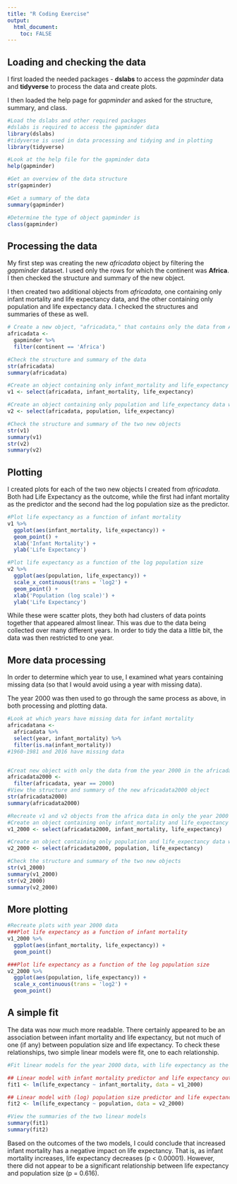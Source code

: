 ```yaml
---
title: "R Coding Exercise"
output: 
  html_document:
    toc: FALSE
---
```



## Loading and checking the data
I first loaded the needed packages - **dslabs** to access the _gapminder_ data and **tidyverse** to process the data and create plots. 

I then loaded the help page for _gapminder_ and asked for the structure, summary, and class. 

```r
#Load the dslabs and other required packages
#dslabs is required to access the gapminder data 
library(dslabs)
#tidyverse is used in data processing and tidying and in plotting 
library(tidyverse)

#Look at the help file for the gapminder data
help(gapminder)

#Get an overview of the data structure
str(gapminder)

#Get a summary of the data
summary(gapminder)

#Determine the type of object gapminder is
class(gapminder)
```

## Processing the data 

My first step was creating the new _africadata_ object by filtering the _gapminder_ dataset. I used only the rows for which the continent was **Africa**. I then checked the structure and summary of the new object. 

I then created two additional objects from _africadata_, one containing only infant mortality and life expectancy data, and the other containing only population and life expectancy data. I checked the structures and summaries of these as well. 

```r
# Create a new object, "africadata," that contains only the data from African countries, by extracting only the rows from gapminder in which the continent is "Africa"
africadata <-
  gapminder %>%
  filter(continent == 'Africa') 

#Check the structure and summary of the data 
str(africadata)
summary(africadata)

#Create an object containing only infant_mortality and life_expectancy data within the africadata object 
v1 <- select(africadata, infant_mortality, life_expectancy)

#Create an object containing only population and life_expectancy data within the africadata object
v2 <- select(africadata, population, life_expectancy)

#Check the structure and summary of the two new objects  
str(v1)
summary(v1)
str(v2)
summary(v2)
```

## Plotting 

I created plots for each of the two new objects I created from _africadata_. Both had Life Expectancy as the outcome, while the first had infant mortality as the predictor and the second had the log population size as the predictor. 
```r
#Plot life expectancy as a function of infant mortality 
v1 %>%
  ggplot(aes(infant_mortality, life_expectancy)) +
  geom_point() +
  xlab('Infant Mortality') +
  ylab('Life Expectancy')

#Plot life expectancy as a function of the log population size 
v2 %>%
  ggplot(aes(population, life_expectancy)) +
  scale_x_continuous(trans = 'log2') +
  geom_point() +
  xlab('Population (log scale)') +
  ylab('Life Expectancy')
```

While these were scatter plots, they both had clusters of data points together that appeared almost linear. This was due to the data being collected over many different years. In order to tidy the data a little bit, the data was then restricted to one year. 

## More data processing 

In order to determine which year to use, I examined what years containing missing data (so that I would avoid using a year with missing data). 

The year 2000 was then used to go through the same process as above, in both processing and plotting data. 

```r
#Look at which years have missing data for infant mortality 
africadatana <-
  africadata %>%
  select(year, infant_mortality) %>%
  filter(is.na(infant_mortality))
#1960-1981 and 2016 have missing data 


#Creat new object with only the data from the year 2000 in the africadata object
africadata2000 <- 
  filter(africadata, year == 2000)
#View the structure and summary of the new africadata2000 object 
str(africadata2000)
summary(africadata2000)

#Recreate v1 and v2 objects from the africa data in only the year 2000 
#Create an object containing only infant_mortality and life_expectancy data within the africadata object 
v1_2000 <- select(africadata2000, infant_mortality, life_expectancy)

#Create an object containing only population and life_expectancy data within the africadata object
v2_2000 <- select(africadata2000, population, life_expectancy)

#Check the structure and summary of the two new objects  
str(v1_2000)
summary(v1_2000)
str(v2_2000)
summary(v2_2000)
```

## More plotting 
```r
#Recreate plots with year 2000 data 
###Plot life expectancy as a function of infant mortality 
v1_2000 %>%
  ggplot(aes(infant_mortality, life_expectancy)) +
  geom_point()

###Plot life expectancy as a function of the log population size 
v2_2000 %>%
  ggplot(aes(population, life_expectancy)) +
  scale_x_continuous(trans = 'log2') +
  geom_point()
```

## A simple fit 

The data was now much more readable. There certainly appeared to be an association between infant mortality and life expectancy, but not much of one (if any) between population size and life expectancy. To check these relationships, two simple linear models were fit, one to each relationship. 

```r
#Fit linear models for the year 2000 data, with life expectancy as the outcome and infant mortality and population size as the predictors (separately), and save

## Linear model with infant mortality predictor and life expectancy outcome
fit1 <- lm(life_expectancy ~ infant_mortality, data = v1_2000)

## Linear model with (log) population size predictor and life expectancy outcome 
fit2 <- lm(life_expectancy ~ population, data = v2_2000)

#View the summaries of the two linear models 
summary(fit1)
summary(fit2)
```

Based on the outcomes of the two models, I could conclude that increased infant mortality has a negative impact on life expectancy. That is, as infant mortality increases, life expectancy decreases (p < 0.00001). However, there did not appear to be a significant relationship between life expectancy and population size (p = 0.616). 


